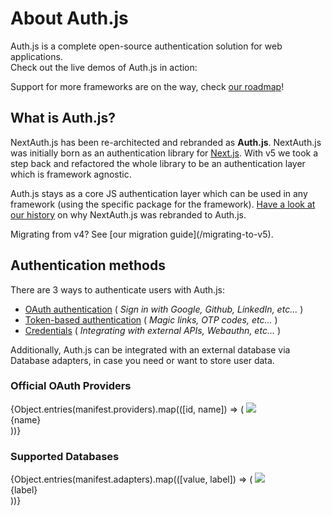 
# About Auth.js

Auth.js is a complete open-source authentication solution for web applications.<br />Check out the live demos of Auth.js in action:

<DemoCards />

Support for more frameworks are on the way, check [our roadmap](/reference#roadmap)!

## What is Auth.js?

NextAuth.js has been re-architected and rebranded as **Auth.js**. NextAuth.js was initially born as an authentication library for [Next.js](https://nextjs.org/). With v5 we took a step back and refactored the whole library to be an authentication layer which is framework agnostic.


<Screenshot
  src={AuthArchitecture}
  width="500"
  className="mx-auto mt-4"
/>

Auth.js stays as a core JS authentication layer which can be used in any
framework (using the specific package for the framework). [Have a look at our history](/overview/contributors#history) on why NextAuth.js was rebranded to Auth.js.

<Callout type="info">
  Migrating from v4? See [our migration guide](/migrating-to-v5).
</Callout>

## Authentication methods

There are 3 ways to authenticate users with Auth.js:

- [OAuth authentication](/getting-started/providers/oauth-tutorial) ( _Sign in with Google, Github, LinkedIn, etc..._ )
- [Token-based authentication](/getting-started/providers/email-tutorial) ( _Magic links, OTP codes, etc..._ )
- [Credentials](/getting-started/providers/credentials-tutorial) ( _Integrating with external APIs, Webauthn, etc..._ )

Additionally, Auth.js can be integrated with an external database via Database adapters, in case you need or want to store user data.

### Official OAuth Providers

<ListDisclosure limit={8}>
  {Object.entries(manifest.providers).map(([id, name]) => (
    <Link
      href={`/reference/core/providers/${id}`}
      key={name}
      className="p-4 border border-solid border-slate-200 rounded-lg flex flex-col items-center justify-between w-36 shadow-lg h-32"
    >
      <img src={`/img/providers/${id}.svg`} className="w-11 mt-2" />
      <div className="text-sm text-center">{name}</div>
    </Link>
  ))}
</ListDisclosure>

### Supported Databases

<ListDisclosure limit={8}>
  {Object.entries(manifest.adapters).map(([value, label]) => (
    <Link
      href={`/reference/adapter/${value}`}
      key={value}
      className="p-4 border border-solid border-slate-200 rounded-lg flex flex-col items-center justify-between w-36 shadow-lg h-32"
    >
      <img src={`/img/adapters/${value}.svg`} className="h-12 mt-2" />
      <div className="text-sm text-center">{label}</div>
    </Link>
  ))}
</ListDisclosure>
